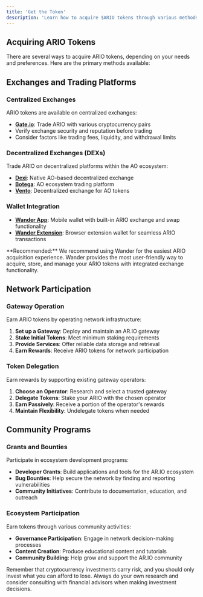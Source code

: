 ```yaml
---
title: 'Get the Token'
description: 'Learn how to acquire $ARIO tokens through various methods including exchanges, swaps, and network participation'
---
```


## Acquiring ARIO Tokens

There are several ways to acquire ARIO tokens, depending on your needs and preferences. Here are the primary methods available:

## Exchanges and Trading Platforms

### Centralized Exchanges
ARIO tokens are available on centralized exchanges:

- **[Gate.io](https://gate.io)**: Trade ARIO with various cryptocurrency pairs
- Verify exchange security and reputation before trading
- Consider factors like trading fees, liquidity, and withdrawal limits

### Decentralized Exchanges (DEXs)
Trade ARIO on decentralized platforms within the AO ecosystem:

- **[Dexi](https://dexi.arweave.net)**: Native AO-based decentralized exchange
- **[Botega](https://botega.arweave.net/#/swap?from=0syT13r0s0tgPmIed95bJnuSqaD29HQNN8D3ElLSrsc&to=qNvAoz0TgcH7DMg8BCVn8jF32QH5L6T29VjHxhHqqGE)**: AO ecosystem trading platform
- **[Vento](https://ventoswap.com/?tab=swap)**: Decentralized exchange for AO tokens

### Wallet Integration

- **[Wander App](https://wander.app)**: Mobile wallet with built-in ARIO exchange and swap functionality
- **[Wander Extension](https://wander.app)**: Browser extension wallet for seamless ARIO transactions

<Callout type="info">
**Recommended:** We recommend using Wander for the easiest ARIO acquisition experience. Wander provides the most user-friendly way to acquire, store, and manage your ARIO tokens with integrated exchange functionality.
</Callout>

## Network Participation

### Gateway Operation
Earn ARIO tokens by operating network infrastructure:

1. **Set up a Gateway**: Deploy and maintain an AR.IO gateway
2. **Stake Initial Tokens**: Meet minimum staking requirements
3. **Provide Services**: Offer reliable data storage and retrieval
4. **Earn Rewards**: Receive ARIO tokens for network participation

### Token Delegation
Earn rewards by supporting existing gateway operators:

1. **Choose an Operator**: Research and select a trusted gateway
2. **Delegate Tokens**: Stake your ARIO with the chosen operator
3. **Earn Passively**: Receive a portion of the operator's rewards
4. **Maintain Flexibility**: Undelegate tokens when needed

## Community Programs

### Grants and Bounties
Participate in ecosystem development programs:

- **Developer Grants**: Build applications and tools for the AR.IO ecosystem
- **Bug Bounties**: Help secure the network by finding and reporting vulnerabilities
- **Community Initiatives**: Contribute to documentation, education, and outreach

### Ecosystem Participation
Earn tokens through various community activities:

- **Governance Participation**: Engage in network decision-making processes
- **Content Creation**: Produce educational content and tutorials
- **Community Building**: Help grow and support the AR.IO community

Remember that cryptocurrency investments carry risk, and you should only invest what you can afford to lose. Always do your own research and consider consulting with financial advisors when making investment decisions.
